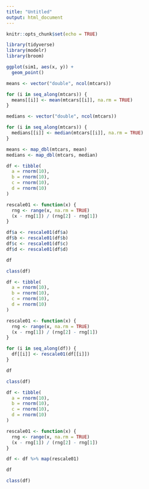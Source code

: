 ```yaml
---
title: "Untitled"
output: html_document
---
```


```r
knitr::opts_chunk$set(echo = TRUE)
```

```r
library(tidyverse)
library(modelr)
library(broom)

```

```r
ggplot(sim1, aes(x, y)) +
  geom_point()
```
```r
means <- vector("double", ncol(mtcars))

for (i in seq_along(mtcars)) {
  means[[i]] <- mean(mtcars[[i]], na.rm = TRUE)
}

medians <- vector("double", ncol(mtcars))

for (i in seq_along(mtcars)) {
  medians[[i]] <- median(mtcars[[i]], na.rm = TRUE)
}

means <- map_dbl(mtcars, mean)
medians <- map_dbl(mtcars, median)

```
```r
df <- tibble(
  a = rnorm(10), 
  b = rnorm(10), 
  c = rnorm(10), 
  d = rnorm(10)
)

rescale01 <- function(x) {
  rng <- range(x, na.rm = TRUE)
  (x - rng[1]) / (rng[2] - rng[1])
}

df$a <- rescale01(df$a)
df$b <- rescale01(df$b)
df$c <- rescale01(df$c)
df$d <- rescale01(df$d)

df

class(df)
```
```r
df <- tibble(
  a = rnorm(10), 
  b = rnorm(10), 
  c = rnorm(10), 
  d = rnorm(10)
)

rescale01 <- function(x) {
  rng <- range(x, na.rm = TRUE)
  (x - rng[1]) / (rng[2] - rng[1])
}

for (i in seq_along(df)) {
  df[[i]] <- rescale01(df[[i]])
}

df

class(df)
```
```r
df <- tibble(
  a = rnorm(10), 
  b = rnorm(10), 
  c = rnorm(10), 
  d = rnorm(10)
)

rescale01 <- function(x) {
  rng <- range(x, na.rm = TRUE)
  (x - rng[1]) / (rng[2] - rng[1])
}

df <- df %>% map(rescale01)

df

class(df)
```

